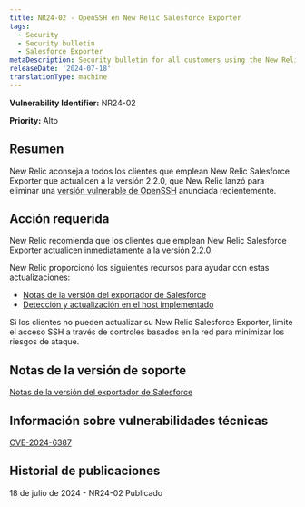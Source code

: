 ```yaml
---
title: NR24-02 - OpenSSH en New Relic Salesforce Exporter
tags:
  - Security
  - Security bulletin
  - Salesforce Exporter
metaDescription: Security bulletin for all customers using the New Relic Salesforce Exporter.
releaseDate: '2024-07-18'
translationType: machine
---
```


<DNT>**Vulnerability Identifier:**</DNT> NR24-02

<DNT>**Priority:**</DNT> Alto

## Resumen

New Relic aconseja a todos los clientes que emplean New Relic Salesforce Exporter que actualicen a la versión 2.2.0, que New Relic lanzó para eliminar una [versión vulnerable de OpenSSH](https://nvd.nist.gov/vuln/detail/CVE-2024-6387) anunciada recientemente.

## Acción requerida

New Relic recomienda que los clientes que emplean New Relic Salesforce Exporter actualicen inmediatamente a la versión 2.2.0.

New Relic proporcionó los siguientes recursos para ayudar con estas actualizaciones:

* [Notas de la versión del exportador de Salesforce](https://github.com/newrelic/newrelic-salesforce-exporter/releases/tag/2.2.0)
* [Detección y actualización en el host implementado](https://github.com/newrelic/newrelic-salesforce-exporter?tab=readme-ov-file#upgrading-on-host-deployments)

Si los clientes no pueden actualizar su New Relic Salesforce Exporter, limite el acceso SSH a través de controles basados en la red para minimizar los riesgos de ataque.

## Notas de la versión de soporte

[Notas de la versión del exportador de Salesforce](https://github.com/newrelic/newrelic-salesforce-exporter/releases/tag/2.2.0)

## Información sobre vulnerabilidades técnicas

[CVE-2024-6387](https://cve.mitre.org/cgi-bin/cvename.cgi?name=CVE-2024-6387)

## Historial de publicaciones

18 de julio de 2024 - NR24-02 Publicado